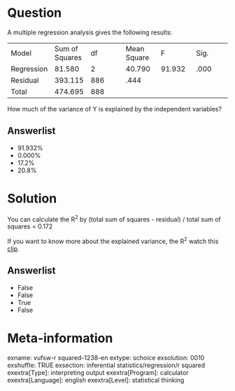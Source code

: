 Question
========
A multiple regression analysis gives the following results:  
  

<table style="width:100%;">
<colgroup>
<col style="width: 16%" />
<col style="width: 16%" />
<col style="width: 16%" />
<col style="width: 16%" />
<col style="width: 16%" />
<col style="width: 16%" />
</colgroup>
<tbody>
<tr class="odd">
<td>Model</td>
<td>Sum of Squares</td>
<td>df</td>
<td>Mean Square</td>
<td>F</td>
<td>Sig.</td>
</tr>
<tr class="even">
<td>Regression</td>
<td>81.580</td>
<td>2</td>
<td>40.790</td>
<td>91.932</td>
<td>.000</td>
</tr>
<tr class="odd">
<td>Residual</td>
<td>393.115</td>
<td>886</td>
<td>.444</td>
<td><br />
</td>
<td> </td>
</tr>
<tr class="even">
<td>Total</td>
<td>474.695</td>
<td>888</td>
<td><br />
</td>
<td><br />
</td>
<td><br />
</td>
</tr>
</tbody>
</table>

  
How much of the variance of Y is explained by the independent variables?

Answerlist
----------
* 91.932%
* 0.000%
* 17.2%
* 20.8%

Solution
========





You can calculate the R<sup>2</sup> by (total sum of squares - residual)
/ total sum of squares = 0.172  
  
If you want to know more about the explained variance, the R<sup>2</sup>
watch this
[clip](https://www.youtube.com/watch?v=s4iAV-ag640&list=PLyLpEs0x9BnnDik99xLBH1yxkUCL4E7jk&index=2).


Answerlist
----------
* False
* False
* True
* False

Meta-information
================
exname: vufsw-r squared-1238-en
extype: schoice
exsolution: 0010
exshuffle: TRUE
exsection: inferential statistics/regression/r squared
exextra[Type]: interpreting output
exextra[Program]: calculator
exextra[Language]: english
exextra[Level]: statistical thinking

